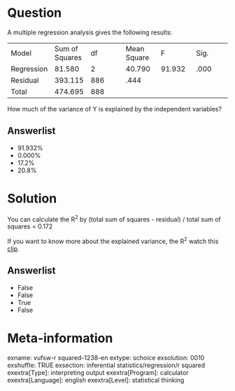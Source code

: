 Question
========
A multiple regression analysis gives the following results:  
  

<table style="width:100%;">
<colgroup>
<col style="width: 16%" />
<col style="width: 16%" />
<col style="width: 16%" />
<col style="width: 16%" />
<col style="width: 16%" />
<col style="width: 16%" />
</colgroup>
<tbody>
<tr class="odd">
<td>Model</td>
<td>Sum of Squares</td>
<td>df</td>
<td>Mean Square</td>
<td>F</td>
<td>Sig.</td>
</tr>
<tr class="even">
<td>Regression</td>
<td>81.580</td>
<td>2</td>
<td>40.790</td>
<td>91.932</td>
<td>.000</td>
</tr>
<tr class="odd">
<td>Residual</td>
<td>393.115</td>
<td>886</td>
<td>.444</td>
<td><br />
</td>
<td> </td>
</tr>
<tr class="even">
<td>Total</td>
<td>474.695</td>
<td>888</td>
<td><br />
</td>
<td><br />
</td>
<td><br />
</td>
</tr>
</tbody>
</table>

  
How much of the variance of Y is explained by the independent variables?

Answerlist
----------
* 91.932%
* 0.000%
* 17.2%
* 20.8%

Solution
========





You can calculate the R<sup>2</sup> by (total sum of squares - residual)
/ total sum of squares = 0.172  
  
If you want to know more about the explained variance, the R<sup>2</sup>
watch this
[clip](https://www.youtube.com/watch?v=s4iAV-ag640&list=PLyLpEs0x9BnnDik99xLBH1yxkUCL4E7jk&index=2).


Answerlist
----------
* False
* False
* True
* False

Meta-information
================
exname: vufsw-r squared-1238-en
extype: schoice
exsolution: 0010
exshuffle: TRUE
exsection: inferential statistics/regression/r squared
exextra[Type]: interpreting output
exextra[Program]: calculator
exextra[Language]: english
exextra[Level]: statistical thinking

